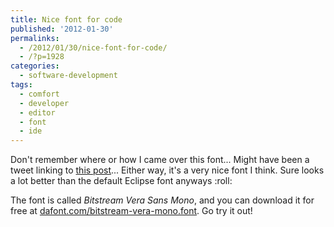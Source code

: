 ```yaml
---
title: Nice font for code
published: '2012-01-30'
permalinks:
  - /2012/01/30/nice-font-for-code/
  - /?p=1928
categories:
  - software-development
tags:
  - comfort
  - developer
  - editor
  - font
  - ide
---
```


Don't remember where or how I came over this font... Might have been a tweet linking to [this post](https://codeulate.com/2009/11/making-githubs-code-readable/)... Either way, it's a very nice font I think. Sure looks a lot better than the default Eclipse font anyways :roll:

The font is called _Bitstream Vera Sans Mono_, and you can download it for free at [dafont.com/bitstream-vera-mono.font](https://www.dafont.com/bitstream-vera-mono.font). Go try it out!
